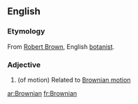 ==English==

===Etymology===
From [[w:Robert Brown (botanist)|Robert Brown]], English [[botanist]].

===Adjective===
{{en-adj|-}}

# (of motion) Related to [[Brownian motion]]

[[ar:Brownian]]
[[fr:Brownian]]